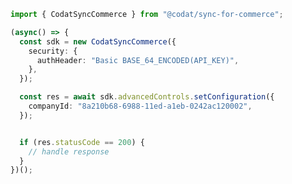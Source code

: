 ```typescript SetConfiguration.ts
import { CodatSyncCommerce } from "@codat/sync-for-commerce";

(async() => {
  const sdk = new CodatSyncCommerce({
    security: {
      authHeader: "Basic BASE_64_ENCODED(API_KEY)",
    },
  });

  const res = await sdk.advancedControls.setConfiguration({
    companyId: "8a210b68-6988-11ed-a1eb-0242ac120002",
  });


  if (res.statusCode == 200) {
    // handle response
  }
})();
```
